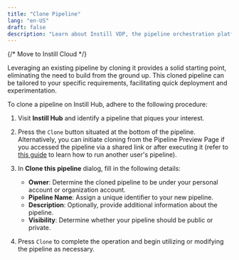 ```yaml
---
title: "Clone Pipeline"
lang: "en-US"
draft: false
description: "Learn about Instill VDP, the pipeline orchestration platform for unstructured data ETL, in the project Instill Core: https://github.com/instill-ai/instill-core"
---
```


{/* Move to Instill Cloud */}

Leveraging an existing pipeline by cloning it provides a solid starting point,
eliminating the need to build from the ground up. This cloned pipeline can be
tailored to your specific requirements, facilitating quick deployment and
experimentation.

To clone a pipeline on Instill Hub, adhere to the following procedure:

1. Visit **Instill Hub** and identify a pipeline that piques your interest.
2. Press the `Clone` button situated at the bottom of the
   pipeline. Alternatively, you can initiate cloning from the Pipeline Preview
   Page if you accessed the pipeline via a shared link or after executing it
   (refer to [this guide](https://www.instill.tech/docs/vdp/run) to learn how to
   run another user's pipeline).
3. In **Clone this pipeline** dialog, fill in the following details:

   - **Owner**: Determine the cloned pipeline to be under your personal
     account or organization account.
   - **Pipeline Name**: Assign a unique identifier to your new pipeline.
   - **Description**: Optionally, provide additional information about the
     pipeline.
   - **Visibility**: Determine whether your pipeline should be public or
     private.

4. Press `Clone` to complete the operation and begin
   utilizing or modifying the pipeline as necessary.

<ZoomableImg src="/docs-assets/vdp/clone-pipeline.gif" alt="Clone a pipeline" />
